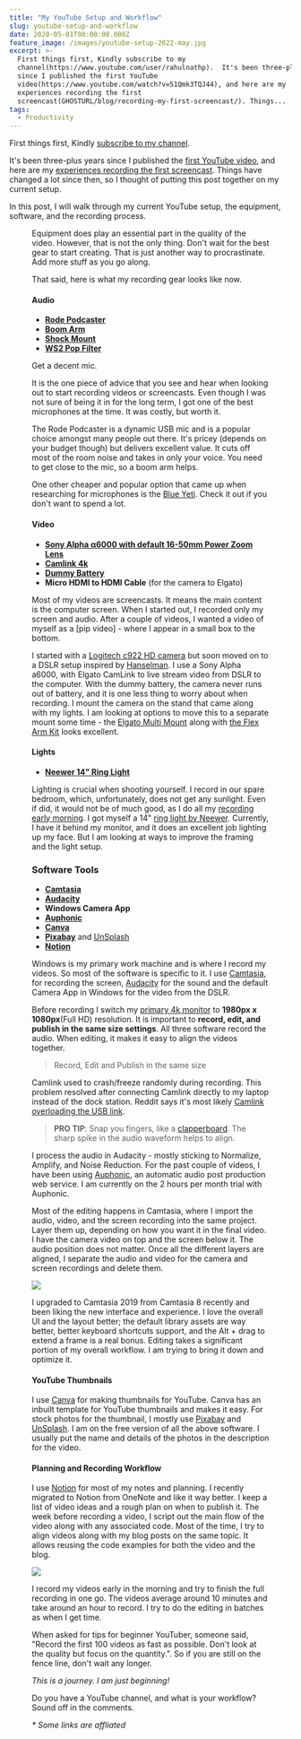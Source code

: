 ```yaml
---
title: "My YouTube Setup and Workflow"
slug: youtube-setup-and-workflow
date: 2020-05-01T00:00:00.000Z
feature_image: /images/youtube-setup-2022-may.jpg
excerpt: >-
  First things first, Kindly subscribe to my
  channel(https://www.youtube.com/user/rahulnathp).  It's been three-plus years"
  since I published the first YouTube
  video(https://www.youtube.com/watch?v=51Qmk3TQJ44), and here are my
  experiences recording the first
  screencast(GHOSTURL/blog/recording-my-first-screencast/). Things...
tags:
  - Productivity
---
```

First things first, Kindly [subscribe to my channel](https://www.youtube.com/user/rahulnathp).

It's been three-plus years since I published the [first YouTube video](https://www.youtube.com/watch?v=51Qmk3TQJ44), and here are my [experiences recording the first screencast](/blog/recording-my-first-screencast/). Things have changed a lot since then, so I thought of putting this post together on my current setup.

In this post, I will walk through my current YouTube setup, the equipment, software, and the recording process.

<Figure src="/images/youtube-setup-2022-may.jpg" caption="### Equipment Setup" />

Equipment does play an essential part in the quality of the video. However, that is not the only thing. Don't wait for the best gear to start creating. That is just another way to procrastinate. Add more stuff as you go along.

That said, here is what my recording gear looks like now.

#### Audio

-   [**Rode Podcaster**](http://www.rode.com/microphones/podcaster)
-   [**Boom Arm**](http://www.rode.com/accessories/psa1)
-   [**Shock Mount**](http://www.rode.com/accessories/psm1)
-   [**WS2 Pop Filter**](http://www.rode.com/accessories/ws2)

Get a decent mic.

It is the one piece of advice that you see and hear when looking out to start recording videos or screencasts. Even though I was not sure of being it in for the long term, I got one of the best microphones at the time. It was costly, but worth it.

The Rode Podcaster is a dynamic USB mic and is a popular choice amongst many people out there. It's pricey (depends on your budget though) but delivers excellent value. It cuts off most of the room noise and takes in only your voice. You need to get close to the mic, so a boom arm helps.

One other cheaper and popular option that came up when researching for microphones is the [Blue Yeti](https://amzn.to/3eE6qAm). Check it out if you don't want to spend a lot.

#### Video

-   [**Sony Alpha α6000 with default 16-50mm Power Zoom Lens**](https://www.sony.com.au/electronics/interchangeable-lens-cameras/ilce-6000-body-kit)
-   [**Camlink 4k**](https://www.elgato.com/en/gaming/cam-link-4k)
-   [**Dummy Battery**](https://amzn.to/2VjNIX7)
-   **Micro HDMI to HDMI Cable** (for the camera to Elgato)

Most of my videos are screencasts. It means the main content is the computer screen. When I started out, I recorded only my screen and audio. After a couple of videos, I wanted a video of myself as a \[pip video\] - where I appear in a small box to the bottom.

I started with a [Logitech c922 HD camera](https://www.logitech.com/en-au/product/c922-pro-stream-webcam) but soon moved on to a DSLR setup inspired by [Hanselman](https://www.hanselman.com/blog/GoodBetterBestCreatingTheUltimateRemoteWorkerWebcamSetupOnABudget.aspx). I use a Sony Alpha a6000, with Elgato CamLink to live stream video from DSLR to the computer. With the dummy battery, the camera never runs out of battery, and it is one less thing to worry about when recording. I mount the camera on the stand that came along with my lights. I am looking at options to move this to a separate mount some time - the [Elgato Multi Mount](https://amzn.to/2VUapQK) along with [the Flex Arm Kit](https://amzn.to/2S5dTyW) looks excellent.

#### Lights

-   [**Neewer 14" Ring Light**](https://amzn.to/3eGyVgV)

Lighting is crucial when shooting yourself. I record in our spare bedroom, which, unfortunately, does not get any sunlight. Even if did, it would not be of much good, as I do all my [recording early morning](/blog/waking-up-early-is-all-about-waking-up-to-an-alarm/). I got myself a 14" [ring light by Neewer](https://amzn.to/3eGyVgV). Currently, I have it behind my monitor, and it does an excellent job lighting up my face. But I am looking at ways to improve the framing and the light setup.

### Software Tools

-   [**Camtasia**](https://www.techsmith.com/video-editor.html)
-   [**Audacity**](https://www.audacityteam.org/)
-   **Windows Camera App**
-   [**Auphonic**](https://auphonic.com/)
-   [**Canva**](https://www.canva.com/create-a-design)
-   [**Pixabay**](https://pixabay.com/) and [UnSplash](https://unsplash.com/)
-   [**Notion**](https://www.notion.so/?r=3a20a52080794911b51074f18356e15f)

Windows is my primary work machine and is where I record my videos. So most of the software is specific to it. I use [Camtasia](https://www.techsmith.com/video-editor.html), for recording the screen, [Audacity](https://www.audacityteam.org/) for the sound and the default Camera App in Windows for the video from the DSLR.

Before recording I switch my [primary 4k monitor](/blog/setting-up-multiple-monitors/) to **1980px x 1080px**(Full HD) resolution. It is important to **record, edit, and publish in the same size settings**. All three software record the audio. When editing, it makes it easy to align the videos together.

> Record, Edit and Publish in the same size

Camlink used to crash/freeze randomly during recording. This problem resolved after connecting Camlink directly to my laptop instead of the dock station. Reddit says it's most likely [Camlink overloading the USB link](https://www.reddit.com/r/ElgatoGaming/comments/av88yd/camlink_freezing_mid_stream/ehdq6bq).

> **PRO TIP**: Snap you fingers, like a [clapperboard](https://en.wikipedia.org/wiki/Clapperboard). The sharp spike in the audio waveform helps to align.

I process the audio in Audacity - mostly sticking to Normalize, Amplify, and Noise Reduction. For the past couple of videos, I have been using [Auphonic](https://auphonic.com/), an automatic audio post production web service. I am currently on the 2 hours per month trial with Auphonic.

Most of the editing happens in Camtasia, where I import the audio, video, and the screen recording into the same project. Layer them up, depending on how you want it in the final video. I have the camera video on top and the screen below it. The audio position does not matter. Once all the different layers are aligned, I separate the audio and video for the camera and screen recordings and delete them.

![](/images/camtasia_timeline.jpg)

I upgraded to Camtasia 2019 from Camtasia 8 recently and been liking the new interface and experience. I love the overall UI and the layout better; the default library assets are way better, better keyboard shortcuts support, and the Alt + drag to extend a frame is a real bonus. Editing takes a significant portion of my overall workflow. I am trying to bring it down and optimize it.

#### YouTube Thumbnails

I use [Canva](https://www.canva.com/create-a-design) for making thumbnails for YouTube. Canva has an inbuilt template for YouTube thumbnails and makes it easy. For stock photos for the thumbnail, I mostly use [Pixabay](https://pixabay.com/) and [UnSplash](https://unsplash.com/). I am on the free version of all the above software. I usually put the name and details of the photos in the description for the video.

#### Planning and Recording Workflow

I use [Notion](https://www.notion.so/?r=3a20a52080794911b51074f18356e15f) for most of my notes and planning. I recently migrated to Notion from OneNote and like it way better. I keep a list of video ideas and a rough plan on when to publish it. The week before recording a video, I script out the main flow of the video along with any associated code. Most of the time, I try to align videos along with my blog posts on the same topic. It allows reusing the code examples for both the video and the blog.

![](/images/youtube_planner.jpg)

I record my videos early in the morning and try to finish the full recording in one go. The videos average around 10 minutes and take around an hour to record. I try to do the editing in batches as when I get time.

When asked for tips for beginner YouTuber, someone said, "Record the first 100 videos as fast as possible. Don't look at the quality but focus on the quantity.". So if you are still on the fence line, don't wait any longer.

_This is a journey. I am just beginning!_

Do you have a YouTube channel, and what is your workflow? Sound off in the comments.

_\* Some links are affliated_
